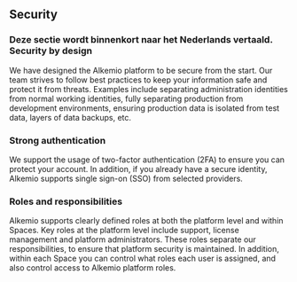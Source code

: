 ## Security

### Deze sectie wordt binnenkort naar het Nederlands vertaald. Security by design

We have designed the Alkemio platform to be secure from the start.
Our team strives to follow best practices to keep your information safe and protect it from threats.
Examples include separating administration identities from normal working identities, fully separating production from development environments, ensuring production data is isolated from test data, layers of data backups, etc.

### Strong authentication

We support the usage of two-factor authentication (2FA) to ensure you can protect your account.
In addition, if you already have a secure identity, Alkemio supports single sign-on (SSO) from selected providers.

### Roles and responsibilities

Alkemio supports clearly defined roles at both the platform level and within Spaces.
Key roles at the platform level include support, license management and platform administrators.
These roles separate our responsibilities, to ensure that platform security is maintained.
In addition, within each Space you can control what roles each user is assigned,
and also control access to Alkemio platform roles. 
